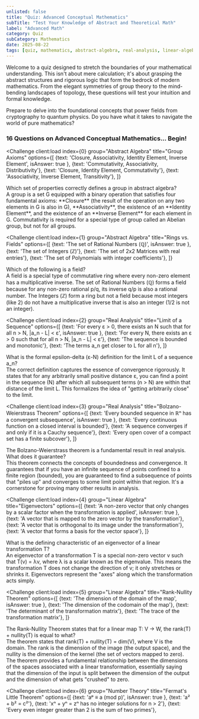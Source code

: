 ```yaml
---
unlisted: false
title: "Quiz: Advanced Conceptual Mathematics"
subTitle: "Test Your Knowledge of Abstract and Theoretical Math"
label: "Advanced Math"
category: Quiz
subCategory: Mathematics
date: 2025-08-22
tags: [quiz, mathematics, abstract-algebra, real-analysis, linear-algebra, number-theory, topology, logic, proofs]
---
```



Welcome to a quiz designed to stretch the boundaries of your mathematical understanding. This isn't about mere calculation; it's about grasping the abstract structures and rigorous logic that form the bedrock of modern mathematics. From the elegant symmetries of group theory to the mind-bending landscapes of topology, these questions will test your intuition and formal knowledge.

Prepare to delve into the foundational concepts that power fields from cryptography to quantum physics. Do you have what it takes to navigate the world of pure mathematics?

### 16 Questions on Advanced Conceptual Mathematics... Begin!

<QuizUI>

<Challenge
  client:load
  index={0}
  group="Abstract Algebra"
  title="Group Axioms"
  options={[
    {text: 'Closure, Associativity, Identity Element, Inverse Element', isAnswer: true },
    {text: 'Commutativity, Associativity, Distributivity'},
    {text: 'Closure, Identity Element, Commutativity'},
    {text: 'Associativity, Inverse Element, Transitivity'},
  ]}
>
  <slot name="question">
  <div className="question">
    Which set of properties correctly defines a group in abstract algebra?
  </div>
  </slot>

  <slot name='explanation'>
  <div className="explanation">
    A group is a set G equipped with a binary operation that satisfies four fundamental axioms: **Closure** (the result of the operation on any two elements in G is also in G), **Associativity**, the existence of an **Identity Element**, and the existence of an **Inverse Element** for each element in G. Commutativity is required for a special type of group called an Abelian group, but not for all groups.
  </div>
  </slot>
</Challenge>

<Challenge
  client:load
  index={1}
  group="Abstract Algebra"
  title="Rings vs. Fields"
  options={[
    {text: 'The set of Rational Numbers (ℚ)', isAnswer: true },
    {text: 'The set of Integers (ℤ)'},
    {text: 'The set of 2x2 Matrices with real entries'},
    {text: 'The set of Polynomials with integer coefficients'},
  ]}
>
  <slot name="question">
  <div className="question">
    Which of the following is a field?
  </div>
  </slot>

  <slot name='explanation'>
  <div className="explanation">
    A field is a special type of commutative ring where every non-zero element has a multiplicative inverse. The set of Rational Numbers (ℚ) forms a field because for any non-zero rational p/q, its inverse q/p is also a rational number. The Integers (ℤ) form a ring but not a field because most integers (like 2) do not have a multiplicative inverse that is also an integer (1/2 is not an integer).
  </div>
  </slot>
</Challenge>

<Challenge
  client:load
  index={2}
  group="Real Analysis"
  title="Limit of a Sequence"
  options={[
    {text: 'For every ε > 0, there exists an N such that for all n > N, |a_n - L| < ε', isAnswer: true },
    {text: 'For every N, there exists an ε > 0 such that for all n > N, |a_n - L| < ε'},
    {text: 'The sequence is bounded and monotonic'},
    {text: 'The terms a_n get closer to L for all n'},
  ]}
>
  <slot name="question">
  <div className="question">
    What is the formal epsilon-delta (ε-N) definition for the limit L of a sequence a_n?
  </div>
  </slot>

  <slot name='explanation'>
  <div className="explanation">
    The correct definition captures the essence of convergence rigorously. It states that for any arbitrarily small positive distance ε, you can find a point in the sequence (N) after which all subsequent terms (n > N) are within that distance of the limit L. This formalizes the idea of "getting arbitrarily close" to the limit.
  </div>
  </slot>
</Challenge>

<Challenge
  client:load
  index={3}
  group="Real Analysis"
  title="Bolzano-Weierstrass Theorem"
  options={[
    {text: 'Every bounded sequence in ℝⁿ has a convergent subsequence', isAnswer: true },
    {text: 'Every continuous function on a closed interval is bounded'},
    {text: 'A sequence converges if and only if it is a Cauchy sequence'},
    {text: 'Every open cover of a compact set has a finite subcover'},
  ]}
>
  <slot name="question">
  <div className="question">
    The Bolzano-Weierstrass theorem is a fundamental result in real analysis. What does it guarantee?
  </div>
  </slot>

  <slot name='explanation'>
  <div className="explanation">
    This theorem connects the concepts of boundedness and convergence. It guarantees that if you have an infinite sequence of points confined to a finite region (bounded), you are guaranteed to find a subsequence of points that "piles up" and converges to some limit point within that region. It's a cornerstone for proving many other results in analysis.
  </div>
  </slot>
</Challenge>

<Challenge
  client:load
  index={4}
  group="Linear Algebra"
  title="Eigenvectors"
  options={[
    {text: 'A non-zero vector that only changes by a scalar factor when the transformation is applied', isAnswer: true },
    {text: 'A vector that is mapped to the zero vector by the transformation'},
    {text: 'A vector that is orthogonal to its image under the transformation'},
    {text: 'A vector that forms a basis for the vector space'},
  ]}
>
  <slot name="question">
  <div className="question">
    What is the defining characteristic of an eigenvector of a linear transformation T?
  </div>
  </slot>

  <slot name='explanation'>
  <div className="explanation">
    An eigenvector of a transformation T is a special non-zero vector v such that T(v) = λv, where λ is a scalar known as the eigenvalue. This means the transformation T does not change the direction of v; it only stretches or shrinks it. Eigenvectors represent the "axes" along which the transformation acts simply.
  </div>
  </slot>
</Challenge>

<Challenge
  client:load
  index={5}
  group="Linear Algebra"
  title="Rank-Nullity Theorem"
  options={[
    {text: 'The dimension of the domain of the map', isAnswer: true },
    {text: 'The dimension of the codomain of the map'},
    {text: 'The determinant of the transformation matrix'},
    {text: 'The trace of the transformation matrix'},
  ]}
>
  <slot name="question">
  <div className="question">
    The Rank-Nullity Theorem states that for a linear map T: V → W, the rank(T) + nullity(T) is equal to what?
  </div>
  </slot>

  <slot name='explanation'>
  <div className="explanation">
    The theorem states that rank(T) + nullity(T) = dim(V), where V is the domain. The rank is the dimension of the image (the output space), and the nullity is the dimension of the kernel (the set of vectors mapped to zero). The theorem provides a fundamental relationship between the dimensions of the spaces associated with a linear transformation, essentially saying that the dimension of the input is split between the dimension of the output and the dimension of what gets "crushed" to zero.
  </div>
  </slot>
</Challenge>

<Challenge
  client:load
  index={6}
  group="Number Theory"
  title="Fermat's Little Theorem"
  options={[
    {text: 'aᵖ ≡ a (mod p)', isAnswer: true },
    {text: 'a² + b² = c²'},
    {text: 'xⁿ + yⁿ = zⁿ has no integer solutions for n > 2'},
    {text: 'Every even integer greater than 2 is the sum of two primes'},
  